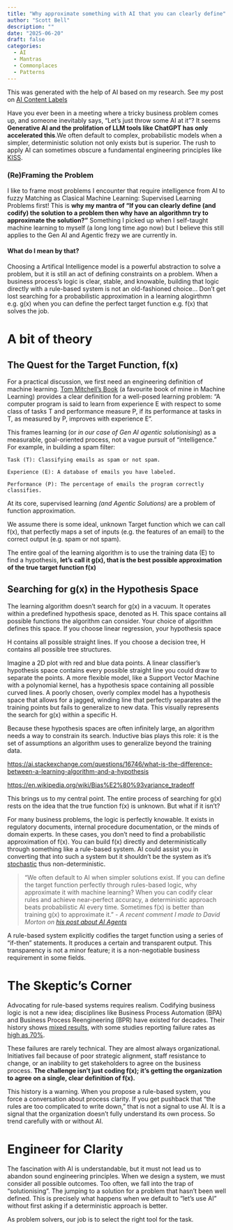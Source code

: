 ```yaml
---
title: "Why approximate something with AI that you can clearly define"
author: "Scott Bell"
description: ""
date: "2025-06-20"
draft: false
categories: 
  - AI
  - Mantras
  - Commonplaces
  - Patterns
---
```


::: {.callout-note appearance="simple"}
This was generated with the help of AI based on my research. See my post on [AI Content Labels](../AI-Content-Labels/index.qmd)
:::

Have you ever been in a meeting where a tricky business problem comes up, and someone inevitably says, "Let's just throw some AI at it"? It seems **Generative AI and the prolifation of LLM tools like ChatGPT has only accelerated this**.We often default to complex, probabilistic models when a simpler, deterministic solution not only exists but is superior. The rush to apply AI can sometimes obscure a fundamental engineering principles like [KISS](https://en.wikipedia.org/wiki/KISS_principle).

### (Re)Framing the Problem

I like to frame most problems I encounter that require intelligence from AI to fuzzy Matching as Clasical Machine Learning: Supervised Learning Problems first! This is **why my mantra of "If you can clearly define (and codify) the solution to a problem then why have an algorithmn try to approximate the solution?"** Something I picked up when I self-taught machine learning to myself (a long long time ago now) but I believe this still applies to the Gen AI and Agentic frezy we are currently in.

#### What do I mean by that?

Choosing a Artifical Intelligence model is a powerful abstraction to solve a problem, but it is still an act of defining constraints on a problem. When a business process's logic is clear, stable, and knowable, building that logic directly with a rule-based system is not an old-fashioned choice... Don't get lost searching for a probabilistic approximation in a learning alogirthmn e.g. g(x) when you can define the perfect target function e.g. f(x) that solves the job.

# A bit of theory

## The Quest for the Target Function, f(x)

For a practical discussion, we first need an engineering definition of machine learning. [Tom Mitchell's Book](https://www.cs.cmu.edu/~tom/files/MachineLearningTomMitchell.pdf) (a favourite book of mine in Machine Learning) provides a clear definition for a well-posed learning problem: "A computer program is said to learn from experience E with respect to some class of tasks T and performance measure P, if its performance at tasks in T, as measured by P, improves with experience E".

This frames learning (or *in our case of Gen AI agentic solutionising*) as a measurable, goal-oriented process, not a vague pursuit of "intelligence." For example, in building a spam filter:

```         
Task (T): Classifying emails as spam or not spam.

Experience (E): A database of emails you have labeled.

Performance (P): The percentage of emails the program correctly classifies.   
```

At its core, supervised learning *(and Agentic Solutions)* are a problem of function approximation.

We assume there is some ideal, unknown Target function which we can call f(x), that perfectly maps a set of inputs (e.g. the features of an email) to the correct output (e.g. spam or not spam).

The entire goal of the learning algorithm is to use the training data (E) to find a hypothesis, **let's call it g(x), that is the best possible approximation of the true target function f(x)**

::: {.callout-tip appearance="simple" collapse="true"}
## Searching for g(x) in the Hypothesis Space

The learning algorithm doesn't search for g(x) in a vacuum. It operates within a predefined hypothesis space, denoted as H. This space contains all possible functions the algorithm can consider. Your choice of algorithm defines this space. If you choose linear regression, your hypothesis space

H contains all possible straight lines. If you choose a decision tree, H contains all possible tree structures.

Imagine a 2D plot with red and blue data points. A linear classifier's hypothesis space contains every possible straight line you could draw to separate the points. A more flexible model, like a Support Vector Machine with a polynomial kernel, has a hypothesis space containing all possible curved lines. A poorly chosen, overly complex model has a hypothesis space that allows for a jagged, winding line that perfectly separates all the training points but fails to generalize to new data. This visually represents the search for g(x) within a specific H.

Because these hypothesis spaces are often infinitely large, an algorithm needs a way to constrain its search. Inductive bias plays this role: it is the set of assumptions an algorithm uses to generalize beyond the training data.

[https://ai.stackexchange.com/questions/16746/what-is-the-difference-between-a-learning-algorithm-and-a-hypothesis](Learning%20Algoritmn%20vs%20Hypothesis)

[https://en.wikipedia.org/wiki/Bias%E2%80%93variance_tradeoff](Bias-Variance%20tradeoff)
:::

This brings us to my central point. The entire process of searching for g(x) rests on the idea that the true function f(x) is unknown. But what if it isn't?

For many business problems, the logic is perfectly knowable. It exists in regulatory documents, internal procedure documentation, or the minds of domain experts. In these cases, you don't need to find a probabilistic approximation of f(x). You can build f(x) directly and deterministically through something like a rule-based system. AI could assist you in converting that into such a system but it shouldn't be the system as it's [stochastic](https://en.wikipedia.org/wiki/Stochastic_parrot) thus non-deterministic.

 
> "We often default to AI when simpler solutions exist. If you can define the target function perfectly through rules-based logic, why approximate it with machine learning? When you can codify clear rules and achieve near-perfect accuracy, a deterministic approach beats probabilistic AI every time. Sometimes f(x) is better than training g(x) to approximate it." - *A recent comment I made to David Morton on [his post about AI Agents](https://www.linkedin.com/pulse/right-tool-job-david-morton-ztzkc/?trackingId=5emS3%2BUaStuTjMFped%2FFig%3D%3D )*


A rule-based system explicitly codifies the target function using a series of "if-then" statements. It produces a certain and transparent output. This transparency is not a minor feature; it is a non-negotiable business requirement in some fields.

# The Skeptic's Corner

Advocating for rule-based systems requires realism. Codifying business logic is not a new idea; disciplines like Business Process Automation (BPA) and Business Process Reengineering (BPR) have existed for decades. Their history shows [mixed results](https://www.inteqgroup.com/blog/why-do-business-process-reengineering-initiatives-fail), with some studies reporting failure rates as [high as 70%](https://www.irmbrjournal.com/papers/1378389650.pdf).

These failures are rarely technical. They are almost always organizational. Initiatives fail because of poor strategic alignment, staff resistance to change, or an inability to get stakeholders to agree on the business process. **The challenge isn't just coding f(x); it's getting the organization to agree on a single, clear definition of f(x).**

This history is a warning. When you propose a rule-based system, you force a conversation about process clarity. If you get pushback that "the rules are too complicated to write down," that is not a signal to use AI. It is a signal that the organization doesn't fully understand its own process. So trend carefully with or without AI.

# Engineer for Clarity

The fascination with AI is understandable, but it must not lead us to abandon sound engineering principles. When we design a system, we must consider all possible outcomes. Too often, we fall into the trap of "solutionising". The jumping to a solution for a problem that hasn't been well defined. This is precisely what happens when we default to "let's use AI" without first asking if a deterministic approach is better.

As problem solvers, our job is to select the right tool for the task.